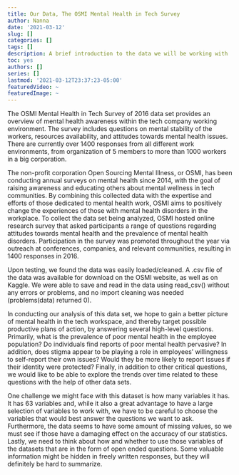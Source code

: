 ```yaml
---
title: Our Data, The OSMI Mental Health in Tech Survey
author: Nanna
date: '2021-03-12'
slug: []
categories: []
tags: []
description: A brief introduction to the data we will be working with
toc: yes
authors: []
series: []
lastmod: '2021-03-12T23:37:23-05:00'
featuredVideo: ~
featuredImage: ~
---
```


The OSMI Mental Health in Tech Survey of 2016 data set provides an overview of mental health awareness within the tech company working environment. The survey includes questions on mental stability of the workers, resources availability, and attitudes towards mental health issues. There are currently over 1400 responses from all different work environments, from organization of 5 members to more than 1000 workers in a big corporation.

The non-profit corporation Open Sourcing Mental Illness, or OSMI, has been conducting annual surveys on mental health since 2014, with the goal of raising awareness and educating others about mental wellness in tech communities. By combining this collected data with the expertise and efforts of those dedicated to mental health work, OSMI aims to positively change the experiences of those with mental health disorders in the workplace. To collect the data set being analyzed, OSMI hosted online research survey that asked participants a range of questions regarding attitudes towards mental health and the prevalence of mental health disorders. Participation in the survey was promoted throughout the year via outreach at conferences, companies, and relevant communities, resulting in 1400 responses in 2016.

Upon testing, we found the data was easily loaded/cleaned. A .csv file of the data was available for download on the OSMI website, as well as on Kaggle. We were able to save and read in the data using read_csv() without any errors or problems, and no import cleaning was needed (problems(data) returned 0).

In conducting our analysis of this data set, we hope to gain a better picture of mental health in the tech workspace, and thereby target possible productive plans of action, by answering several high-level questions. Primarily, what is the prevalence of poor mental health in the employee population? Do individuals find reports of poor mental health pervasive? In addition, does stigma appear to be playing a role in employees’ willingness to self-report their own issues? Would they be more likely to report issues if their identity were protected? Finally, in addition to other critical questions, we would like to be able to explore the trends over time related to these questions with the help of other data sets.

One challenge we might face with this dataset is how many variables it has. It has 63 variables and, while it also a great advantage to have a large selection of variables to work with, we have to be careful to choose the variables that would best answer the questions we want to ask. Furthermore, the data seems to have some amount of missing values, so we must see if those have a damaging effect on the accuracy of our statistics. Lastly, we need to think about how and whether to use those variables of the datasets that are in the form of open ended questions. Some valuable information might be hidden in freely written responses, but they will definitely be hard to summarize.

